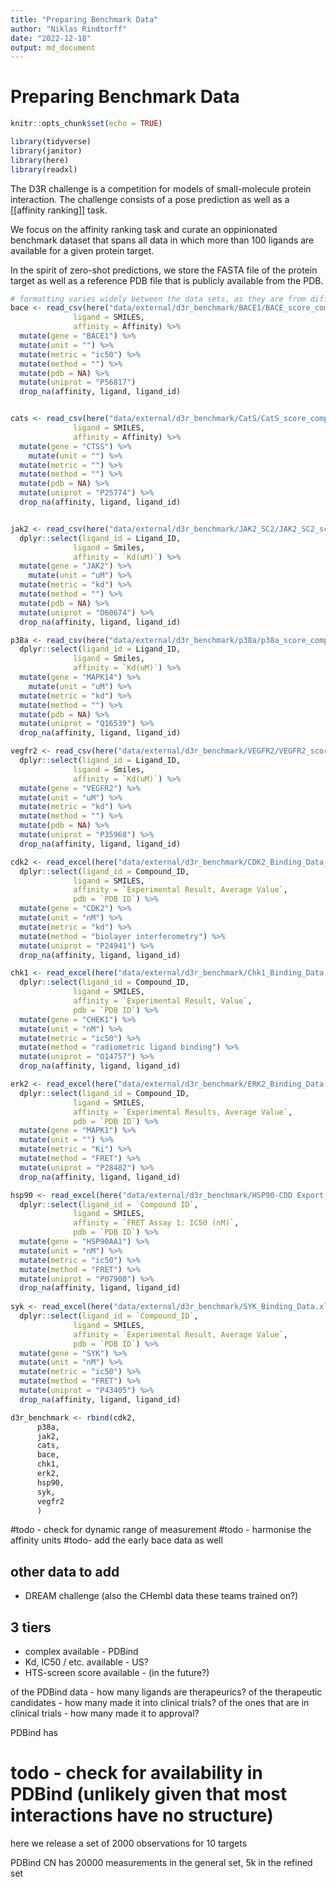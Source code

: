 ```yaml
---
title: "Preparing Benchmark Data"
author: "Niklas Rindtorff"
date: "2022-12-18"
output: md_document
---
```


# Preparing Benchmark Data

```r
knitr::opts_chunk$set(echo = TRUE)
```

```r
library(tidyverse)
library(janitor)
library(here)
library(readxl)
```

The D3R challenge is a competition for models of small-molecule protein interaction. The challenge consists of a pose prediction as well as a [[affinity ranking]] task.

We focus on the affinity ranking task and curate an oppinionated benchmark dataset that spans all data in which more than 100 ligands are available for a given protein target.

In the spirit of zero-shot predictions, we store the FASTA file of the protein target as well as a reference PDB file that is publicly available from the PDB.

```r
# formatting varies widely between the data sets, as they are from different years
bace <- read_csv(here("data/external/d3r_benchmark/BACE1/BACE_score_compounds_D3R_GC4_answers.csv")) %>% dplyr::select(ligand_id = Cmpd_ID,
              ligand = SMILES,
              affinity = Affinity) %>% 
  mutate(gene = "BACE1") %>% 
  mutate(unit = "") %>% 
  mutate(metric = "ic50") %>%
  mutate(method = "") %>%
  mutate(pdb = NA) %>%
  mutate(uniprot = "P56817")
  drop_na(affinity, ligand, ligand_id)


cats <- read_csv(here("data/external/d3r_benchmark/CatS/CatS_score_compounds_D3R_GC4_answers.csv")) %>% dplyr::select(ligand_id = Cmpd_ID,
              ligand = SMILES,
              affinity = Affinity) %>% 
  mutate(gene = "CTSS") %>%
    mutate(unit = "") %>% 
  mutate(metric = "") %>%
  mutate(method = "") %>%
  mutate(pdb = NA) %>%
  mutate(uniprot = "P25774") %>%
  drop_na(affinity, ligand, ligand_id)


jak2 <- read_csv(here("data/external/d3r_benchmark/JAK2_SC2/JAK2_SC2_score_compounds_D3R_GC3.csv")) %>%
  dplyr::select(ligand_id = Ligand_ID,
              ligand = Smiles,
              affinity = `Kd(uM)`) %>%
  mutate(gene = "JAK2") %>% 
    mutate(unit = "uM") %>% 
  mutate(metric = "kd") %>%
  mutate(method = "") %>%
  mutate(pdb = NA) %>%
  mutate(uniprot = "O60674") %>%
  drop_na(affinity, ligand, ligand_id)

p38a <- read_csv(here("data/external/d3r_benchmark/p38a/p38a_score_compounds_D3R_GC3.csv")) %>%
  dplyr::select(ligand_id = Ligand_ID,
              ligand = Smiles,
              affinity = `Kd(uM)`) %>%
  mutate(gene = "MAPK14") %>% 
    mutate(unit = "uM") %>% 
  mutate(metric = "kd") %>%
  mutate(method = "") %>%
  mutate(pdb = NA) %>%
  mutate(uniprot = "Q16539") %>%
  drop_na(affinity, ligand, ligand_id)

vegfr2 <- read_csv(here("data/external/d3r_benchmark/VEGFR2/VEGFR2_score_compounds_D3R_GC3.csv")) %>%
  dplyr::select(ligand_id = Ligand_ID,
              ligand = Smiles,
              affinity = `Kd(uM)`) %>%
  mutate(gene = "VEGFR2") %>%
  mutate(unit = "uM") %>% 
  mutate(metric = "kd") %>%
  mutate(method = "") %>%
  mutate(pdb = NA) %>%
  mutate(uniprot = "P35968") %>%
  drop_na(affinity, ligand, ligand_id)

cdk2 <- read_excel(here("data/external/d3r_benchmark/CDK2_Binding_Data_Corrected_2016AUG18.xlsx.xlsx")) %>%
  dplyr::select(ligand_id = Compound_ID,
              ligand = SMILES,
              affinity = `Experimental Result, Average Value`,
              pdb = `PDB ID`) %>%
  mutate(gene = "CDK2") %>% 
  mutate(unit = "nM") %>% 
  mutate(metric = "kd") %>%
  mutate(method = "biolayer interferometry") %>%
  mutate(uniprot = "P24941") %>%
  drop_na(affinity, ligand, ligand_id)

chk1 <- read_excel(here("data/external/d3r_benchmark/Chk1_Binding_Data.xlsx.xlsx")) %>%
  dplyr::select(ligand_id = Compound_ID,
              ligand = SMILES,
              affinity = `Experimental Result, Value`,
              pdb = `PDB ID`) %>%
  mutate(gene = "CHEK1") %>% 
  mutate(unit = "nM") %>% 
  mutate(metric = "ic50") %>%
  mutate(method = "radiometric ligand binding") %>%
  mutate(uniprot = "O14757") %>%
  drop_na(affinity, ligand, ligand_id)

erk2 <- read_excel(here("data/external/d3r_benchmark/ERK2_Binding_Data.xlsx.xlsx")) %>%
  dplyr::select(ligand_id = Compound_ID,
              ligand = SMILES,
              affinity = `Experimental Results, Average Value`,
              pdb = `PDB ID`) %>%
  mutate(gene = "MAPK1") %>% 
  mutate(unit = "") %>% 
  mutate(metric = "Ki") %>%
  mutate(method = "FRET") %>%
  mutate(uniprot = "P28482") %>%
  drop_na(affinity, ligand, ligand_id)

hsp90 <- read_excel(here("data/external/d3r_benchmark/HSP90-CDD Export - 2016-08-31.xls.xls")) %>% 
  dplyr::select(ligand_id = `Compound ID`,
              ligand = SMILES,
              affinity = `FRET Assay 1: IC50 (nM)`,
              pdb = `PDB ID`) %>% 
  mutate(gene = "HSP90AA1") %>% 
  mutate(unit = "nM") %>% 
  mutate(metric = "ic50") %>%
  mutate(method = "FRET") %>%
  mutate(uniprot = "P07900") %>%
  drop_na(affinity, ligand, ligand_id)
  
syk <- read_excel(here("data/external/d3r_benchmark/SYK_Binding_Data.xlsx.xlsx")) %>% 
  dplyr::select(ligand_id = `Compound_ID`,
              ligand = SMILES,
              affinity = `Experimental Result, Average Value`,
              pdb = `PDB ID`) %>% 
  mutate(gene = "SYK") %>% 
  mutate(unit = "nM") %>% 
  mutate(metric = "ic50") %>%
  mutate(method = "FRET") %>%
  mutate(uniprot = "P43405") %>%
  drop_na(affinity, ligand, ligand_id)

```

```r
d3r_benchmark <- rbind(cdk2,
      p38a,
      jak2,
      cats,
      bace,
      chk1,
      erk2,
      hsp90,
      syk,
      vegfr2
      )
```

#todo - check for dynamic range of measurement
#todo - harmonise the affinity units
#todo-  add the early bace data as well

## other data to add
* DREAM challenge (also the CHembl data these teams trained on?)

## 3 tiers
* complex available - PDBind 
* Kd, IC50 / etc. available - US?
* HTS-screen score available - (in the future?)

of the PDBind data - how many ligands are therapeurics?
of the therapeutic candidates - how many made it into clinical trials?
of the ones that are in clinical trials - how many made it to approval?

PDBind has 

# todo - check for availability in PDBind (unlikely given that most interactions have no structure)
here we release a set of 2000 observations for 10 targets


PDBind CN has 20000 measurements in the general set, 5k in the refined set
